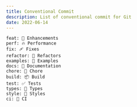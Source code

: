 ```yaml
---
title: Conventional Commit
description: List of conventional commit for Git
date: 2022-06-14
---
```


```
feat: 🚀 Enhancements
perf: 🔥 Performance
fix: 🩹 Fixes
refactor: 💅 Refactors
examples: 🏀 Examples
docs: 📖 Documentation
chore: 🏡 Chore
build: 📦 Build
test: ✅ Tests
types: 🌊 Types
style: 🎨 Styles
ci: 🤖 CI
```